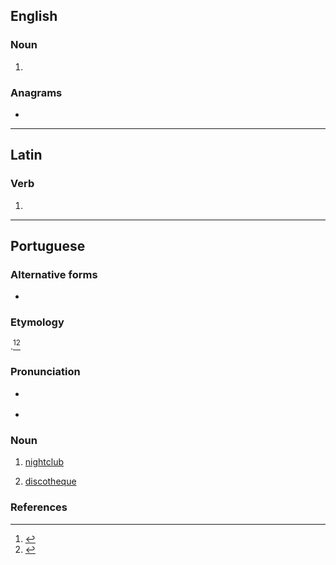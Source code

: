 ==English==

===Noun===
{{en-noun}}

# {{obsolete spelling of|en|boat}}

===Anagrams===
* {{anagrams|en|a=abeot|Beato|Tae Bo|TaeBo}}

----

==Latin==

===Verb===
{{la-verb-form|boāte}}

# {{inflection of|la|boō||2|p|pres|actv|impr}}

----

==Portuguese==

===Alternative forms===
* {{alt|pt|boîte}}

===Etymology===
{{bor+|pt|fr|boîte||nightclub|lit=box}}.<ref>{{R:pt:Infopédia}}</ref><ref>{{R:pt:Priberam}}</ref>

===Pronunciation===
{{pt-IPA}}
* {{a|South Brazil}} {{IPA|pt|/bo.ˈa.te/}}
* {{hyph|pt|bo|a|te}}

===Noun===
{{pt-noun|f}}

# [[nightclub]] {{gloss|establishment that is open late at night}}
#: {{syn|pt|clube noturno}}
# [[discotheque]] {{gloss|a dance hall / club / party place}}
#: {{syn|pt|discoteca}}

===References===
<references/>